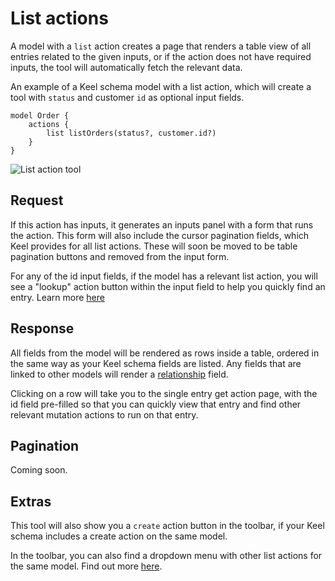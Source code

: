 # List actions

A model with a `list` action creates a page that renders a table view of all entries related to the given inputs, or if the action does not have required inputs, the tool will automatically fetch the relevant data. 

An example of a Keel schema model with a list action, which will create a tool with `status` and customer `id` as optional input fields. 
```keel
model Order {
    actions {
        list listOrders(status?, customer.id?)
    }
}
```

![List action tool](/tools-list-action.png)

## Request
If this action has inputs, it generates an inputs panel with a form that runs the action.
This form will also include the cursor pagination fields, which Keel provides for all list actions. These will soon be moved to be table pagination buttons and removed from the input form.

For any of the id input fields, if the model has a relevant list action, you will see a "lookup" action button within the input field to help you quickly find an entry. Learn more [here](/internal-tools/lookups)

## Response
All fields from the model will be rendered as rows inside a table, ordered in the same way as your Keel schema fields are listed. Any fields that are linked to other models will render a [relationship](/internal-tools/relationships) field.

Clicking on a row will take you to the single entry get action page, with the id field pre-filled so that you can quickly view that entry and find other relevant mutation actions to run on that entry.

## Pagination
Coming soon. 

## Extras
This tool will also show you a `create` action button in the toolbar, if your Keel schema includes a create action on the same model. 

In the toolbar, you can also find a dropdown menu with other list actions for the same model. Find out more [here](/internal-tools/linked-actions). 